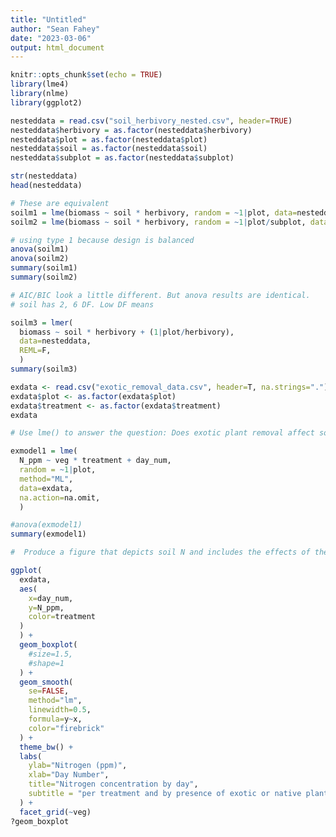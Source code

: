 ```yaml
---
title: "Untitled"
author: "Sean Fahey"
date: "2023-03-06"
output: html_document
---
```


```r
knitr::opts_chunk$set(echo = TRUE)
library(lme4)
library(nlme)
library(ggplot2)

```


```r
nesteddata = read.csv("soil_herbivory_nested.csv", header=TRUE)
nesteddata$herbivory = as.factor(nesteddata$herbivory)
nesteddata$plot = as.factor(nesteddata$plot)
nesteddata$soil = as.factor(nesteddata$soil)
nesteddata$subplot = as.factor(nesteddata$subplot)

str(nesteddata)
head(nesteddata)
```



```r
# These are equivalent
soilm1 = lme(biomass ~ soil * herbivory, random = ~1|plot, data=nesteddata, method="ML")
soilm2 = lme(biomass ~ soil * herbivory, random = ~1|plot/subplot, data=nesteddata, method="ML")

# using type 1 because design is balanced
anova(soilm1)
anova(soilm2)
summary(soilm1)
summary(soilm2)

# AIC/BIC look a little different. But anova results are identical.
# soil has 2, 6 DF. Low DF means
```



```r
soilm3 = lmer(
  biomass ~ soil * herbivory + (1|plot/herbivory), 
  data=nesteddata, 
  REML=F,
  )
summary(soilm3)

```



```r
exdata <- read.csv("exotic_removal_data.csv", header=T, na.strings=".") 
exdata$plot <- as.factor(exdata$plot)
exdata$treatment <- as.factor(exdata$treatment)
exdata

```



```r
# Use lme() to answer the question: Does exotic plant removal affect soil N, and does this depend on seed input? (I.e., did the experiment affect soil N?) -consider how time is being measured here.

exmodel1 = lme(
  N_ppm ~ veg * treatment + day_num, 
  random = ~1|plot, 
  method="ML", 
  data=exdata, 
  na.action=na.omit,
  )

#anova(exmodel1)
summary(exmodel1)

```



```r
#  Produce a figure that depicts soil N and includes the effects of the experiment and time.

ggplot(
  exdata,
  aes(
    x=day_num,
    y=N_ppm,
    color=treatment
  )
  ) +
  geom_boxplot(
    #size=1.5,
    #shape=1
  ) +
  geom_smooth(
    se=FALSE,
    method="lm",
    linewidth=0.5,
    formula=y~x,
    color="firebrick"
  ) +
  theme_bw() +
  labs(
    ylab="Nitrogen (ppm)",
    xlab="Day Number",
    title="Nitrogen concentration by day",
    subtitle = "per treatment and by presence of exotic or native plants"
  ) +
  facet_grid(~veg)
?geom_boxplot
```



```r



```

















































































































































